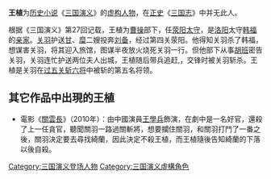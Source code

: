 '''王植'''为[[历史小说|历史小说]]《[[三国演义|三国演义]]》的[[虚构人物|虚构人物]]，在[[正史|正史]]《[[三国志|三国志]]》中并无此人。

根据《三国演义》第27回记载，王植为[[曹操|曹操]]部下，任[[滎陽郡|荥阳]][[太守|太守]]，是[[洛阳郡|洛阳]]太守[[韩福|韩福]]的[[亲家|亲家]]。[[关羽|关羽]]护送[[昭烈皇后_(蜀漢)|甘]]、[[糜夫人|糜]]二嫂投奔[[刘备|刘备]]，经过第四关荥阳。他得知关羽杀了韩福，想谋害关羽，将其迎入旅馆，图谋半夜放火烧死关羽一行。但他部下从事[[胡班|胡班]]密告关羽，关羽连忙护送两位夫人出城，王植随后带兵追赶,，交锋时被关羽斩杀。王植是关羽在[[过五关斩六将|过五关斩六将]]中被斩的第五名将领。
== 其它作品中出現的王植 ==
* 電影《[[關雲長_(電影)|關雲長]]》（2010年）：由中國演員[[王學兵|王學兵]]飾演，在劇中是一名好官，還殺了上一任貪官，聽聞關羽一路過關斬將，想要攔住關羽，和關羽打鬥了一番之後，關羽決定要去尋找綺蘭，因此決定不殺王植，而王植隨後告知綺蘭的下落以後自殺。
[[Category:三国演义登场人物|Category:三国演义登场人物]]
[[Category:三国演义虛構角色|Category:三国演义虛構角色]]